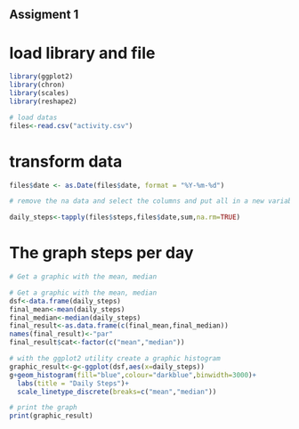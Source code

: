 ## Assigment 1

# load library and file

```r

library(ggplot2)
library(chron)
library(scales)
library(reshape2)

# load datas 
files<-read.csv("activity.csv")
```

# transform data

```r
files$date <- as.Date(files$date, format = "%Y-%m-%d")

# remove the na data and select the columns and put all in a new variable

daily_steps<-tapply(files$steps,files$date,sum,na.rm=TRUE)
```

#  The graph  steps per day

```r

# Get a graphic with the mean, median 

# Get a graphic with the mean, median 
dsf<-data.frame(daily_steps)
final_mean<-mean(daily_steps)
final_median<-median(daily_steps)
final_result<-as.data.frame(c(final_mean,final_median))
names(final_result)<-"par"
final_result$cat<-factor(c("mean","median"))

# with the ggplot2 utility create a graphic histogram
graphic_result<-g<-ggplot(dsf,aes(x=daily_steps))
g+geom_histogram(fill="blue",colour="darkblue",binwidth=3000)+
  labs(title = "Daily Steps")+
  scale_linetype_discrete(breaks=c("mean","median")) 

# print the graph
print(graphic_result)
```



